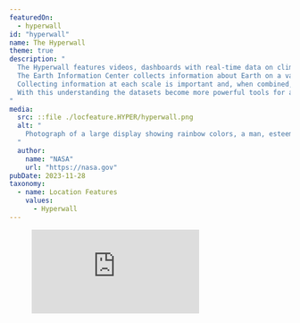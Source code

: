 ```yaml
---
featuredOn:
  - hyperwall
id: "hyperwall"
name: The Hyperwall
theme: true
description: "
  The Hyperwall features videos, dashboards with real-time data on climate and Earth science, along with dazzling imagery of our planet.
  The Earth Information Center collects information about Earth on a variety of scales ranging from ground-based data to space-based observations from all our inter-agency partners.
  Collecting information at each scale is important and, when combined, provides a comprehensive understanding of how the components of the atmosphere, land and ocean influence each other.
  With this understanding the datasets become more powerful tools for addressing environmental challenges and climate change.
"
media:
  src: ::file ./locfeature.HYPER/hyperwall.png
  alt: "
    Photograph of a large display showing rainbow colors, a man, esteemed science communicator Bill Nye, points at a feature.
  "
  author:
    name: "NASA"
    url: "https://nasa.gov"
pubDate: 2023-11-28
taxonomy:
  - name: Location Features
    values:
      - Hyperwall
---
```



<Block type='wide'>
  <Figure>
    <Embed
      style={{
        width:"100%",
        height:"calc(85vw * 9/32)",
      }}
        src="https://svs.gsfc.nasa.gov/webapps/hyperweb/index.html" />
  </Figure>
</Block>